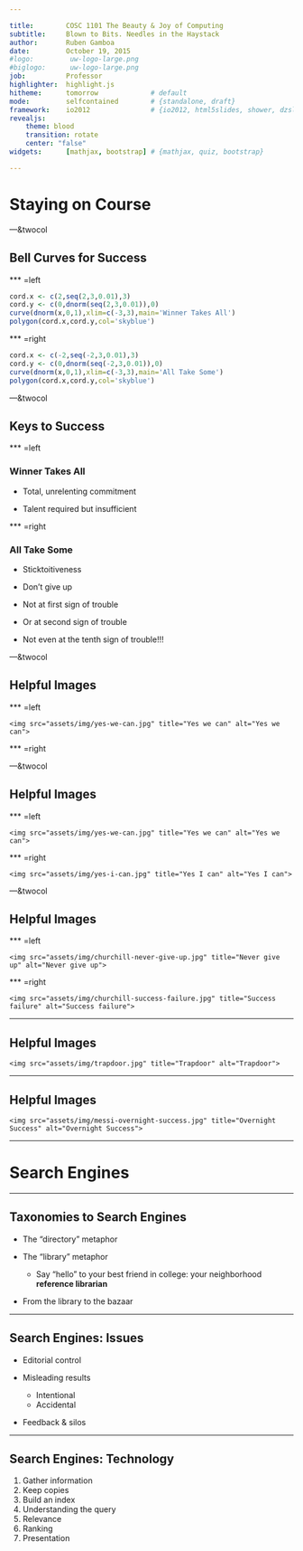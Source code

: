 ```yaml
---

title:        COSC 1101 The Beauty & Joy of Computing
subtitle:     Blown to Bits. Needles in the Haystack
author:       Ruben Gamboa
date:         October 19, 2015
#logo:         uw-logo-large.png
#biglogo:      uw-logo-large.png
job:          Professor
highlighter:  highlight.js
hitheme:      tomorrow             # default
mode:         selfcontained        # {standalone, draft}
framework:    io2012               # {io2012, html5slides, shower, dzslides, revealjs, ...}
revealjs:     
    theme: blood
    transition: rotate
    center: "false"
widgets:      [mathjax, bootstrap] # {mathjax, quiz, bootstrap}

---
```


<style>
slide.title-slide {
     background-color: #EDE0CF; /* CBE7A5; #EDE0CF; ; #CA9F9D*/
     background-image: url(assets/img/uw-logo-large.png);
     background-repeat: no-repeat;
     background-position: center top;
   }
slide:not(.title-slide) {
    background-image: url(assets/img/uw-logo-small.png);
    background-repeat: no-repeat;
    background-position: right bottom;
    background-size: 24px;
}
</style>

# Staying on Course

---&twocol

## Bell Curves for Success

*** =left

```r
cord.x <- c(2,seq(2,3,0.01),3) 
cord.y <- c(0,dnorm(seq(2,3,0.01)),0) 
curve(dnorm(x,0,1),xlim=c(-3,3),main='Winner Takes All') 
polygon(cord.x,cord.y,col='skyblue')
```

*** =right

```r
cord.x <- c(-2,seq(-2,3,0.01),3) 
cord.y <- c(0,dnorm(seq(-2,3,0.01)),0) 
curve(dnorm(x,0,1),xlim=c(-3,3),main='All Take Some') 
polygon(cord.x,cord.y,col='skyblue')
```

---&twocol

## Keys to Success

*** =left

### Winner Takes All

* Total, unrelenting commitment

* Talent required but insufficient

*** =right

### All Take Some

* Sticktoitiveness

* Don't give up

* Not at first sign of trouble

* Or at second sign of trouble

* Not even at the tenth sign of trouble!!!


---&twocol

## Helpful Images

*** =left

<div class="centered">
    <img src="assets/img/yes-we-can.jpg" title="Yes we can" alt="Yes we can">
</div>

*** =right

<div></div>

---&twocol

## Helpful Images

*** =left

<div class="centered">
    <img src="assets/img/yes-we-can.jpg" title="Yes we can" alt="Yes we can">
</div>

*** =right

<div class="centered">
    <img src="assets/img/yes-i-can.jpg" title="Yes I can" alt="Yes I can">
</div>

---&twocol

## Helpful Images

*** =left

<div class="centered">
    <img src="assets/img/churchill-never-give-up.jpg" title="Never give up" alt="Never give up">
</div>


*** =right

<div class="centered">
    <img src="assets/img/churchill-success-failure.jpg" title="Success failure" alt="Success failure">
</div>

---

## Helpful Images

<div class="centered">
    <img src="assets/img/trapdoor.jpg" title="Trapdoor" alt="Trapdoor">
</div>

---

## Helpful Images

<div class="centered">
    <img src="assets/img/messi-overnight-success.jpg" title="Overnight Success" alt="Overnight Success">
</div>

---

# Search Engines

---

## Taxonomies to Search Engines

* The "directory" metaphor

* The "library" metaphor
  * Say "hello" to your best friend in college: your neighborhood **reference librarian**

* From the library to the bazaar

---

## Search Engines: Issues

* Editorial control

* Misleading results
  * Intentional
  * Accidental

* Feedback & silos

---

## Search Engines: Technology

1. Gather information
2. Keep copies
3. Build an index
4. Understanding the query
5. Relevance
6. Ranking
7. Presentation
